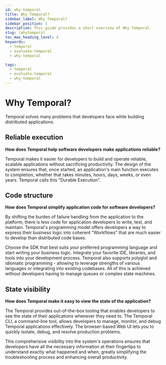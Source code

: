 ```yaml
---
id: why-temporal
title: Why Temporal?
sidebar_label: Why Temporal?
sidebar_position: 1
description: This guide provides a short overview of Why Temporal.
slug: /whytemporal
toc_max_heading_level: 4
keywords:
  - temporal
  - evaluate-temporal
  - why-temporal

tags:
  - temporal
  - evaluate-temporal
  - why-temporal
---
```


# Why Temporal?

Temporal solves many problems that developers face while building distributed applications.

## Reliable execution

**How does Temporal help software developers make applications reliable?**

Temporal makes it easier for developers to build and operate reliable, scalable applications without sacrificing productivity.
The design of the system ensures that, once started, an application's main function executes to completion, whether that takes minutes, hours, days, weeks, or even years.
Temporal calls this "Durable Execution".

## Code structure

**How does Temporal simplify application code for software developers?**

By shifting the burden of failure handling from the application to the platform, there is less code for application developers to write, test, and maintain.
Temporal's programming model offers developers a way to express their business logic into coherent "Workflows" that are much easier to develop than distributed code bases.

Choose the SDK that best suits your preferred programming language and start writing your business logic. Integrate your favorite IDE, libraries, and tools into your development process.
Temporal also supports polyglot and idiomatic programming - allowing to leverage strengths of various languages or integrating into existing codebases.
All of this is achieved without developers having to manage queues or complex state machines.

## State visibility

**How does Temporal make it easy to view the state of the application?**

The Temporal provides out-of-the-box tooling that enables developers to see the state of their applications whenever they need to.
The Temporal CLI, a command-line tool, allows developers to manage, monitor, and debug Temporal applications effectively. The browser-based Web UI lets you to quickly isolate, debug, and resolve production problems.

This comprehensive visibility into the system's operations ensures that developers have all the necessary information at their fingertips to understand exactly what happened and when, greatly simplifying the troubleshooting process and enhancing overall productivity.
